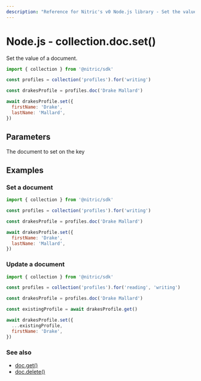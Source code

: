 ```yaml
---
description: "Reference for Nitric's v0 Node.js library - Set the value of a document"
---
```


# Node.js - collection.doc.set()

Set the value of a document.

```javascript
import { collection } from '@nitric/sdk'

const profiles = collection('profiles').for('writing')

const drakesProfile = profiles.doc('Drake Mallard')

await drakesProfile.set({
  firstName: 'Drake',
  lastName: 'Mallard',
})
```

## Parameters

<Properties>
  <Property name="document" required type="object">
    The document to set on the key
  </Property>
</Properties>

## Examples

### Set a document

```javascript
import { collection } from '@nitric/sdk'

const profiles = collection('profiles').for('writing')

const drakesProfile = profiles.doc('Drake Mallard')

await drakesProfile.set({
  firstName: 'Drake',
  lastName: 'Mallard',
})
```

### Update a document

```javascript
import { collection } from '@nitric/sdk'

const profiles = collection('profiles').for('reading', 'writing')

const drakesProfile = profiles.doc('Drake Mallard')

const existingProfile = await drakesProfile.get()

await drakesProfile.set({
  ...existingProfile,
  firstName: 'Drake',
})
```

### See also

- [doc.get()](./collection-doc-get)
- [doc.delete()](./collection-doc-delete)
